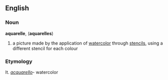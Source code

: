 ==English==
===Noun===
'''aquarelle''', ('''aquarelles''')
#a picture made by the application of [[watercolor]] through [[stencil]]s, using a different stencil for each colour

===Etymology===
It. ''[[acquarello]]''- watercolor
